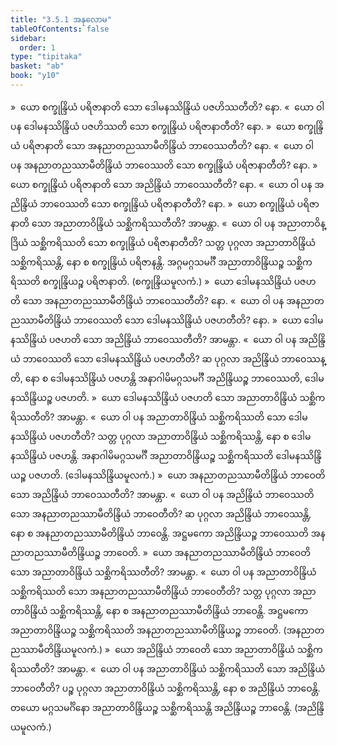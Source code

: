 ```yaml
---
title: "3.5.1 အနုလောမ"
tableOfContents: false
sidebar:
  order: 1
type: "tipitaka"
basket: "ab"
book: "y10"
---
```



<DynamicBreadcrumb />

<Division number="467" book="y10" e="ch" v="35" p="322">

<Paragraph number="4275" book="y10">
»  ယော စက္ခုန္ဒြိယံ ပရိဇာနာတိ သော ဒေါမနဿိန္ဒြိယံ ပဇဟိဿတီတိ? နော.
</Paragraph>

<Paragraph number="4276" book="y10">
«  ယော ဝါ ပန ဒေါမနဿိန္ဒြိယံ ပဇဟိဿတိ သော စက္ခုန္ဒြိယံ ပရိဇာနာတီတိ? နော.
</Paragraph>

<Paragraph number="4277" book="y10">
»  ယော စက္ခုန္ဒြိယံ ပရိဇာနာတိ သော အနညာတညဿာမီတိန္ဒြိယံ ဘာဝေဿတီတိ? နော.
</Paragraph>

<Paragraph number="4278" book="y10">
«  ယော ဝါ ပန အနညာတညဿာမီတိန္ဒြိယံ ဘာဝေဿတိ သော စက္ခုန္ဒြိယံ ပရိဇာနာတီတိ? နော.
</Paragraph>

<Paragraph number="4279" book="y10">
»  ယော စက္ခုန္ဒြိယံ ပရိဇာနာတိ သော အညိန္ဒြိယံ ဘာဝေဿတီတိ? နော.
</Paragraph>

<Paragraph number="4280" book="y10">
«  ယော ဝါ ပန အညိန္ဒြိယံ ဘာဝေဿတိ သော စက္ခုန္ဒြိယံ ပရိဇာနာတီတိ? နော.
</Paragraph>

<Paragraph number="4281" book="y10">
»  ယော စက္ခုန္ဒြိယံ ပရိဇာနာတိ သော အညာတာဝိန္ဒြိယံ သစ္ဆိကရိဿတီတိ? အာမန္တာ.
</Paragraph>

<Paragraph number="4282" book="y10">
«  ယော ဝါ ပန အညာတာဝိန္ဒြိယံ သစ္ဆိကရိဿတိ သော စက္ခုန္ဒြိယံ ပရိဇာနာတီတိ?
</Paragraph>

<Paragraph number="4283" book="y10">
သတ္တ ပုဂ္ဂလာ အညာတာဝိန္ဒြိယံ သစ္ဆိကရိဿန္တိ, နော စ စက္ခုန္ဒြိယံ ပရိဇာနန္တိ. အဂ္ဂမဂ္ဂသမင်္ဂီ အညာတာဝိန္ဒြိယဉ္စ သစ္ဆိကရိဿတိ စက္ခုန္ဒြိယဉ္စ ပရိဇာနာတိ. (စက္ခုန္ဒြိယမူလကံ.)
</Paragraph>

</Division>
<Division number="468" book="y10" e="ch" v="35" p="323">

<Paragraph number="4284" book="y10">
»  ယော ဒေါမနဿိန္ဒြိယံ ပဇဟတိ သော အနညာတညဿာမီတိန္ဒြိယံ ဘာဝေဿတီတိ? နော.
</Paragraph>

<Paragraph number="4285" book="y10">
«  ယော ဝါ ပန အနညာတညဿာမီတိန္ဒြိယံ ဘာဝေဿတိ သော ဒေါမနဿိန္ဒြိယံ ပဇဟတီတိ? နော.
</Paragraph>

<Paragraph number="4286" book="y10">
»  ယော ဒေါမနဿိန္ဒြိယံ ပဇဟတိ သော အညိန္ဒြိယံ ဘာဝေဿတီတိ? အာမန္တာ.
</Paragraph>

<Paragraph number="4287" book="y10">
«  ယော ဝါ ပန အညိန္ဒြိယံ ဘာဝေဿတိ သော ဒေါမနဿိန္ဒြိယံ ပဇဟတီတိ?
</Paragraph>

<Paragraph number="4288" book="y10">
ဆ ပုဂ္ဂလာ အညိန္ဒြိယံ ဘာဝေဿန္တိ, နော စ ဒေါမနဿိန္ဒြိယံ ပဇဟန္တိ အနာဂါမိမဂ္ဂသမင်္ဂီ အညိန္ဒြိယဉ္စ ဘာဝေဿတိ, ဒေါမနဿိန္ဒြိယဉ္စ ပဇဟတိ.
</Paragraph>

<Paragraph number="4289" book="y10">
»  ယော ဒေါမနဿိန္ဒြိယံ ပဇဟတိ သော အညာတာဝိန္ဒြိယံ သစ္ဆိကရိဿတီတိ? အာမန္တာ.
</Paragraph>

<Paragraph number="4290" book="y10">
«  ယော ဝါ ပန အညာတာဝိန္ဒြိယံ သစ္ဆိကရိဿတိ သော ဒေါမနဿိန္ဒြိယံ ပဇဟတီတိ?
</Paragraph>

<Paragraph number="4291" book="y10">
သတ္တ ပုဂ္ဂလာ အညာတာဝိန္ဒြိယံ သစ္ဆိကရိဿန္တိ, နော စ ဒေါမနဿိန္ဒြိယံ ပဇဟန္တိ. အနာဂါမိမဂ္ဂသမင်္ဂီ အညာတာဝိန္ဒြိယဉ္စ သစ္ဆိကရိဿတိ ဒေါမနဿိန္ဒြိယဉ္စ ပဇဟတိ. (ဒေါမနဿိန္ဒြိယမူလကံ.)
</Paragraph>

</Division>
<Division number="469" book="y10" e="ch" v="35" p="323">

<Paragraph number="4292" book="y10">
»  ယော အနညာတညဿာမီတိန္ဒြိယံ ဘာဝေတိ သော အညိန္ဒြိယံ ဘာဝေဿတီတိ? အာမန္တာ.
</Paragraph>

<Paragraph number="4293" book="y10">
«  ယော ဝါ ပန အညိန္ဒြိယံ ဘာဝေဿတိ သော အနညာတညဿာမီတိန္ဒြိယံ ဘာဝေတီတိ?
</Paragraph>

<Paragraph number="4294" book="y10">
ဆ ပုဂ္ဂလာ အညိန္ဒြိယံ ဘာဝေဿန္တိ, နော စ အနညာတညဿာမီတိန္ဒြိယံ ဘာဝေန္တိ. အဋ္ဌမကော အညိန္ဒြိယဉ္စ ဘာဝေဿတိ အနညာတညဿာမီတိန္ဒြိယဉ္စ ဘာဝေတိ.
</Paragraph>

<Paragraph number="4295" book="y10">
»  ယော အနညာတညဿာမီတိန္ဒြိယံ ဘာဝေတိ သော အညာတာဝိန္ဒြိယံ သစ္ဆိကရိဿတီတိ? အာမန္တာ.
</Paragraph>

<Paragraph number="4296" book="y10">
«  ယော ဝါ ပန အညာတာဝိန္ဒြိယံ သစ္ဆိကရိဿတိ သော အနညာတညဿာမီတိန္ဒြိယံ ဘာဝေတီတိ?
</Paragraph>

<Paragraph number="4297" book="y10">
သတ္တ ပုဂ္ဂလာ အညာတာဝိန္ဒြိယံ သစ္ဆိကရိဿန္တိ, နော စ အနညာတညဿာမီတိန္ဒြိယံ ဘာဝေန္တိ. အဋ္ဌမကော အညာတာဝိန္ဒြိယဉ္စ သစ္ဆိကရိဿတိ အနညာတညဿာမီတိန္ဒြိယဉ္စ ဘာဝေတိ. (အနညာတညဿာမီတိန္ဒြိယမူလကံ.)
</Paragraph>

</Division>
<Division number="470" book="y10" e="ch" v="35" p="324">

<Paragraph number="4298" book="y10">
»  ယော အညိန္ဒြိယံ ဘာဝေတိ သော အညာတာဝိန္ဒြိယံ သစ္ဆိကရိဿတီတိ? အာမန္တာ.
</Paragraph>

<Paragraph number="4299" book="y10">
«  ယော ဝါ ပန အညာတာဝိန္ဒြိယံ သစ္ဆိကရိဿတိ သော အညိန္ဒြိယံ ဘာဝေတီတိ?
</Paragraph>

<Paragraph number="4300" book="y10">
ပဉ္စ ပုဂ္ဂလာ အညာတာဝိန္ဒြိယံ သစ္ဆိကရိဿန္တိ, နော စ အညိန္ဒြိယံ ဘာဝေန္တိ. တယော မဂ္ဂသမင်္ဂိနော အညာတာဝိန္ဒြိယဉ္စ သစ္ဆိကရိဿန္တိ အညိန္ဒြိယဉ္စ ဘာဝေန္တိ. (အညိန္ဒြိယမူလကံ.)
</Paragraph>
</Division>